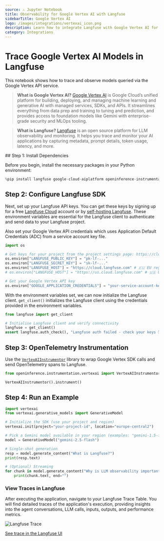 ```yaml
---
source: ⚠️ Jupyter Notebook
title: Observability for Google Vertex AI with Langfuse
sidebarTitle: Google Vertex AI
logo: /images/integrations/vertexai_icon.png
description: Learn how to integrate Langfuse with Google Vertex AI for comprehensive tracing and debugging of your AI conversations.
category: Integrations
---
```


# Trace Google Vertex AI Models in Langfuse

This notebook shows how to trace and observe models queried via the Google Vertex API service. 

> **What is Google Vertex AI?**  [Google Vertex AI](https://cloud.google.com/vertex-ai?hl=en) is Google Cloud’s unified platform for building, deploying, and managing machine learning and generative AI with managed services, SDKs, and APIs. It streamlines everything from data prep and training to tuning and prediction, and provides access to foundation models like Gemini with enterprise-grade security and MLOps tooling.

> **What is Langfuse?** [Langfuse](https://langfuse.com) is an open source platform for LLM observability and monitoring. It helps you trace and monitor your AI applications by capturing metadata, prompt details, token usage, latency, and more.


<Steps>
## Step 1: Install Dependencies

Before you begin, install the necessary packages in your Python environment:



```python
%pip install langfuse google-cloud-aiplatform openinference-instrumentation-vertexai
```

## Step 2: Configure Langfuse SDK

Next, set up your Langfuse API keys. You can get these keys by signing up for a free [Langfuse Cloud](https://cloud.langfuse.com/) account or by [self-hosting Langfuse](https://langfuse.com/self-hosting). These environment variables are essential for the Langfuse client to authenticate and send data to your Langfuse project.

Also set your Google Vertex API credentials which uses Application Default Credentials (ADC) from a service account key file.


```python
import os

# Get keys for your project from the project settings page: https://cloud.langfuse.com
os.environ["LANGFUSE_PUBLIC_KEY"] = "pk-lf-..." 
os.environ["LANGFUSE_SECRET_KEY"] = "sk-lf-..." 
os.environ["LANGFUSE_HOST"] = "https://cloud.langfuse.com" # 🇪🇺 EU region
# os.environ["LANGFUSE_HOST"] = "https://us.cloud.langfuse.com" # 🇺🇸 US region

# Get your Google Vertex API key
os.environ["GOOGLE_APPLICATION_CREDENTIALS"] = "your-service-account-key.json"
```

With the environment variables set, we can now initialize the Langfuse client. `get_client()` initializes the Langfuse client using the credentials provided in the environment variables.


```python
from langfuse import get_client

# Initialise Langfuse client and verify connectivity
langfuse = get_client()
assert langfuse.auth_check(), "Langfuse auth failed - check your keys ✋"
```

## Step 3: OpenTelemetry Instrumentation

Use the [`VertexAIInstrumentor`](https://github.com/Arize-ai/openinference/tree/main/python/instrumentation/openinference-instrumentation-vertexai) library to wrap Google Vertex SDK calls and send OpenTelemetry spans to Langfuse.


```python
from openinference.instrumentation.vertexai import VertexAIInstrumentor

VertexAIInstrumentor().instrument()
```

## Step 4: Run an Example


```python
import vertexai
from vertexai.generative_models import GenerativeModel

# Initialize the SDK (use your project and region)
vertexai.init(project="your-project-id", location="europe-central2")

# Pick a Gemini model available in your region (examples: "gemini-1.5-flash", "gemini-1.5-pro", "gemini-2.5-flash")
model = GenerativeModel("gemini-2.5-flash")

# Single-shot generation
resp = model.generate_content("What is Langfuse?")
print(resp.text)

# (Optional) Streaming
for chunk in model.generate_content("Why is LLM observability important?", stream=True):
    print(chunk.text, end="")
```

### View Traces in Langfuse

After executing the application, navigate to your Langfuse Trace Table. You will find detailed traces of the application's execution, providing insights into the agent conversations, LLM calls, inputs, outputs, and performance metrics. 

![Langfuse Trace](public/images/cookbook/integration_vertexai/vertexai-trace.png)

[See trace in the Langfuse UI](https://cloud.langfuse.com/project/cloramnkj0002jz088vzn1ja4/traces/308aca9bc430ad872d474fc545889ee2?timestamp=2025-07-25T07:35:01.172Z&display=details)
</Steps>


<LearnMore />
